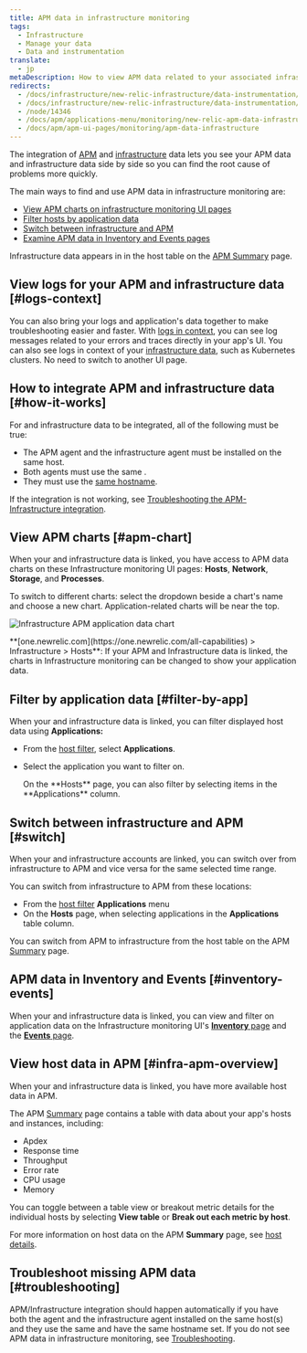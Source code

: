 ```yaml
---
title: APM data in infrastructure monitoring
tags:
  - Infrastructure
  - Manage your data
  - Data and instrumentation
translate:
  - jp
metaDescription: How to view APM data related to your associated infrastructure data in New Relic.
redirects:
  - /docs/infrastructure/new-relic-infrastructure/data-instrumentation/infra-apm-overview
  - /docs/infrastructure/new-relic-infrastructure/data-instrumentation/new-relic-apm-data-infrastructure
  - /node/14346
  - /docs/apm/applications-menu/monitoring/new-relic-apm-data-infrastructure
  - /docs/apm/apm-ui-pages/monitoring/apm-data-infrastructure
---
```



The integration of [APM](/docs/apm/new-relic-apm/getting-started/welcome-new-relic-apm) and [infrastructure](/docs/infrastructure/new-relic-infrastructure/getting-started/welcome-new-relic-infrastructure) data lets you see your APM data and infrastructure data side by side so you can find the root cause of problems more quickly.

The main ways to find and use APM data in infrastructure monitoring are:

* [View APM charts on infrastructure monitoring UI pages](#apm-chart)
* [Filter hosts by application data](#filter-by-app)
* [Switch between infrastructure and APM](#switch)
* [Examine APM data in Inventory and Events pages](#inventory-events)

Infrastructure data appears in <InlinePopup type="apm" /> in the host table on the [APM Summary](/docs/apm/applications-menu/monitoring/apm-overview-page) page.

## View logs for your APM and infrastructure data [#logs-context]

You can also bring your logs and application's data together to make troubleshooting easier and faster. With [logs in context](/docs/logs/logs-context/configure-logs-context-apm-agents/), you can see log messages related to your errors and traces directly in your app's UI. You can also see logs in context of your [infrastructure data](/docs/logs/forward-logs/forward-your-logs-using-infrastructure-agent/), such as Kubernetes clusters. No need to switch to another UI page.

## How to integrate APM and infrastructure data [#how-it-works]

For <InlinePopup type="apm" /> and infrastructure data to be integrated, all of the following must be true:

* The APM agent and the infrastructure agent must be installed on the same host.
* Both agents must use the same <InlinePopover type="licenseKey" />.
* They must use the [same hostname](/docs/infrastructure/new-relic-infrastructure/troubleshooting/apm-data-missing-infrastructure#hostnames).

If the integration is not working, see [Troubleshooting the APM-Infrastructure integration](/docs/infrastructure/new-relic-infrastructure/troubleshooting/apm-data-missing-infrastructure).

## View APM charts [#apm-chart]

When your <InlinePopup type="apm" /> and infrastructure data is linked, you have access to APM data charts on these Infrastructure monitoring UI pages: **Hosts**, **Network**, **Storage**, and **Processes**.

To switch to different charts: select the dropdown beside a chart's name and choose a new chart. Application-related charts will be near the top.

<img
  title="infra-apm-chart.png"
  alt="Infrastructure APM application data chart"
  src={infrastructureInfraApmDataChart}
/>

<figcaption>
  **[one.newrelic.com](https://one.newrelic.com/all-capabilities) > Infrastructure > Hosts**: If your APM and Infrastructure data is linked, the charts in Infrastructure monitoring can be changed to show your application data.
</figcaption>

## Filter by application data [#filter-by-app]

When your <InlinePopup type="apm" /> and infrastructure data is linked, you can filter displayed host data using **Applications:**

* From the [host filter](/docs/infrastructure/new-relic-infrastructure/filter-group/filter-sets-organize-your-infrastructure-hosts), select **Applications**.
* Select the application you want to filter on.

  <Callout variant="tip">
    On the **Hosts** page, you can also filter by selecting items in the **Applications** column.
  </Callout>

## Switch between infrastructure and APM [#switch]

When your <InlinePopup type="apm" /> and infrastructure accounts are linked, you can switch over from infrastructure to APM and vice versa for the same selected time range.

You can switch from infrastructure to APM from these locations:

* From the [host filter](/docs/infrastructure/new-relic-infrastructure/filter-group/filter-sets-organize-your-infrastructure-hosts) **Applications** menu
* On the **Hosts** page, when selecting applications in the **Applications** table column.

You can switch from APM to infrastructure from the host table on the APM [Summary](#infra-apm-overview) page.

## APM data in Inventory and Events [#inventory-events]

When your <InlinePopup type="apm" /> and infrastructure data is linked, you can view and filter on application data on the Infrastructure monitoring UI's [**Inventory** page](/docs/infrastructure/new-relic-infrastructure/infrastructure-ui-pages/infrastructure-inventory-page-search-your-entire-infrastructure) and the [**Events** page](/docs/infrastructure/new-relic-infrastructure/infrastructure-ui-pages/infrastructure-events-page-live-feed-every-agent).

## View host data in APM [#infra-apm-overview]

When your <InlinePopup type="apm" /> and infrastructure data is linked, you have more available host data in APM.

The APM [Summary](/docs/apm/applications-menu/monitoring/apm-overview-page) page contains a table with data about your app's hosts and instances, including:

* Apdex
* Response time
* Throughput
* Error rate
* CPU usage
* Memory

You can toggle between a table view or breakout metric details for the individual hosts by selecting **View table** or **Break out each metric by host**.

For more information on host data on the APM **Summary** page, see [host details](/docs/apm/applications-menu/monitoring/apm-overview-page#host_details).

## Troubleshoot missing APM data [#troubleshooting]

APM/Infrastructure integration should happen automatically if you have both the <InlinePopup type="apm" /> agent and the infrastructure agent installed on the same host(s) and they use the same <InlinePopover type="licenseKey" /> and have the same hostname set. If you do not see APM data in infrastructure monitoring, see [Troubleshooting](/docs/infrastructure/new-relic-infrastructure/troubleshooting/troubleshooting-apm-data-not-infrastructure).
